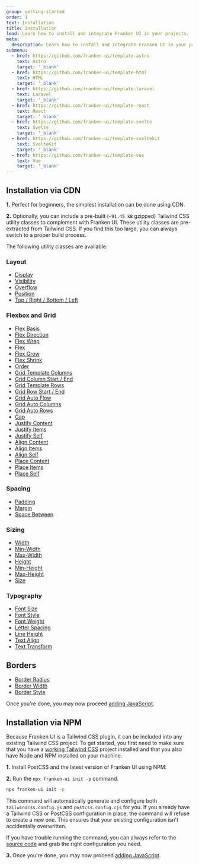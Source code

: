 ```yaml
---
group: getting-started
order: 1
text: Installation
title: Installation
lead: Learn how to install and integrate Franken UI in your projects.
meta:
  description: Learn how to install and integrate Franken UI in your projects.
submenu:
  - href: https://github.com/franken-ui/template-astro
    text: Astro
    target: '_blank'
  - href: https://github.com/franken-ui/template-html
    text: HTML
    target: '_blank'
  - href: https://github.com/franken-ui/template-laravel
    text: Laravel
    target: '_blank'
  - href: https://github.com/franken-ui/template-react
    text: React
    target: '_blank'
  - href: https://github.com/franken-ui/template-svelte
    text: Svelte
    target: '_blank'
  - href: https://github.com/franken-ui/template-sveltekit
    text: SvelteKit
    target: '_blank'
  - href: https://github.com/franken-ui/template-vue
    text: Vue
    target: '_blank'
---
```



## Installation via CDN

**1\.** Perfect for beginners, the simplest installation can be done using CDN.

<Installation />

**2\.** Optionally, you can include a pre-built (`~91.45 kB` gzipped) Tailwind CSS utility classes to complement with Franken UI. These utility classes are pre-extracted from Tailwind CSS. If you find this too large, you can always switch to a proper build process.

<Installation component="utilities" />

The following utility classes are available:

### Layout

- [Display](https://tailwindcss.com/docs/display)
- [Visibility](https://tailwindcss.com/docs/visibility)
- [Overflow](https://tailwindcss.com/docs/overflow)
- [Position](https://tailwindcss.com/docs/position)
- [Top / Right / Bottom / Left](https://tailwindcss.com/docs/top-right-bottom-left)

### Flexbox and Grid

- [Flex Basis](https://tailwindcss.com/docs/flex-basis)
- [Flex Direction](https://tailwindcss.com/docs/flex-direction)
- [Flex Wrap](https://tailwindcss.com/docs/flex-wrap)
- [Flex](https://tailwindcss.com/docs/flex)
- [Flex Grow](https://tailwindcss.com/docs/flex-grow)
- [Flex Shrink](https://tailwindcss.com/docs/flex-shrink)
- [Order](https://tailwindcss.com/docs/order)
- [Grid Template Columns](https://tailwindcss.com/docs/grid-template-columns)
- [Grid Column Start / End](https://tailwindcss.com/docs/grid-column)
- [Grid Template Rows](https://tailwindcss.com/docs/grid-template-rows)
- [Grid Row Start / End](https://tailwindcss.com/docs/grid-row)
- [Grid Auto Flow](https://tailwindcss.com/docs/grid-auto-flow)
- [Grid Auto Columns](https://tailwindcss.com/docs/grid-auto-columns)
- [Grid Auto Rows](https://tailwindcss.com/docs/grid-auto-rows)
- [Gap](https://tailwindcss.com/docs/gap)
- [Justify Content](https://tailwindcss.com/docs/justify-content)
- [Justify Items](https://tailwindcss.com/docs/justify-items)
- [Justify Self](https://tailwindcss.com/docs/justify-self)
- [Align Content](https://tailwindcss.com/docs/align-content)
- [Align Items](https://tailwindcss.com/docs/align-items)
- [Align Self](https://tailwindcss.com/docs/align-self)
- [Place Content](https://tailwindcss.com/docs/place-content)
- [Place Items](https://tailwindcss.com/docs/place-items)
- [Place Self](https://tailwindcss.com/docs/place-self)

### Spacing

- [Padding](https://tailwindcss.com/docs/padding)
- [Margin](https://tailwindcss.com/docs/margin)
- [Space Between](https://tailwindcss.com/docs/space)

### Sizing

- [Width](https://tailwindcss.com/docs/width)
- [Min-Width](https://tailwindcss.com/docs/min-width)
- [Max-Width](https://tailwindcss.com/docs/max-width)
- [Height](https://tailwindcss.com/docs/height)
- [Min-Height](https://tailwindcss.com/docs/min-height)
- [Max-Height](https://tailwindcss.com/docs/max-height)
- [Size](https://tailwindcss.com/docs/size)

### Typography

- [Font Size](https://tailwindcss.com/docs/font-size)
- [Font Style](https://tailwindcss.com/docs/font-style)
- [Font Weight](https://tailwindcss.com/docs/font-weight)
- [Letter Spacing](https://tailwindcss.com/docs/letter-spacing)
- [Line Height](https://tailwindcss.com/docs/line-height)
- [Text Align](https://tailwindcss.com/docs/text-align)
- [Text Transform](https://tailwindcss.com/docs/text-transform)

## Borders

- [Border Radius](https://tailwindcss.com/docs/border-radius)
- [Border Width](https://tailwindcss.com/docs/border-width)
- [Border Style](https://tailwindcss.com/docs/border-style)

Once you're done, you may now proceed [adding JavaScript](/docs/2.0/javascript).

## Installation via NPM

Because Franken UI is a Tailwind CSS plugin, it can be included into any existing Tailwind CSS project. To get started, you first need to make sure that you have a [working Tailwind CSS](https://tailwindcss.com/docs/2.0/installation) project installed and that you also have Node and NPM installed on your machine.

**1\.** Install PostCSS and the latest version of Franken UI using NPM:

<Installation method="npm" />

**2\.** Run the `npx franken-ui init -p` command.

```sh
npx franken-ui init -p
```

This command will automatically generate and configure both `tailwindcss.config.js` and `postcss.config.cjs` for you. If you already have a Tailwind CSS or PostCSS configuration in place, the command will refuse to create a new one. This ensures that your existing configuration isn't accidentally overwritten.

If you have trouble running the command, you can always refer to the [source code](https://github.com/franken-ui/ui/tree/master/src/lib/cli/init/stubs) and grab the right configuration you need.

**3\.** Once you're done, you may now proceed [adding JavaScript](/docs/2.0/javascript).